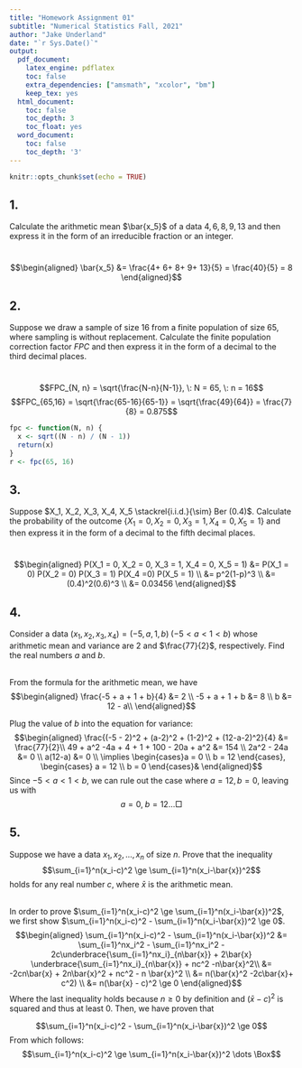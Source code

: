 ```yaml
---
title: "Homework Assignment 01"
subtitle: "Numerical Statistics Fall, 2021"
author: "Jake Underland"
date: "`r Sys.Date()`"
output:
  pdf_document: 
    latex_engine: pdflatex
    toc: false
    extra_dependencies: ["amsmath", "xcolor", "bm"]
    keep_tex: yes
  html_document:
    toc: false
    toc_depth: 3
    toc_float: yes
  word_document:
    toc: false
    toc_depth: '3'
---
```



```r
knitr::opts_chunk$set(echo = TRUE)
```

## 1. 
Calculate the arithmetic mean $\bar{x_5}$ of a data $4, 6, 8, 9, 13$ and then express it in the form of an irreducible fraction or an integer.  

\textit{Solution.}  
$$\begin{aligned}
\bar{x_5} &= \frac{4+ 6+ 8+ 9+ 13}{5} = \frac{40}{5} = 8
\end{aligned}$$

## 2.  
Suppose we draw a sample of size $16$ from a finite population of size $65$, where sampling is without replacement. Calculate the finite population correction factor $FPC$ and then express it in the form of a decimal to the third decimal places.  

\textit{Solution.}  
$$FPC_{N, n} = \sqrt{\frac{N-n}{N-1}}, \: N = 65, \: n = 16$$
$$FPC_{65,16} = \sqrt{\frac{65-16}{65-1}} = \sqrt{\frac{49}{64}} = \frac{7}{8} = 0.875$$

```r
fpc <- function(N, n) {
  x <- sqrt((N - n) / (N - 1))
  return(x)
}
r <- fpc(65, 16)
```

## 3.  
Suppose $X_1, X_2, X_3, X_4, X_5 \stackrel{i.i.d.}{\sim} Ber (0.4)$. Calculate the probability of the outcome $\{X_1 =0, X_2 = 0, X_3 = 1, X_4 = 0, X_5 = 1\}$ and then express it in the form of a decimal to the fifth decimal places.  

\textit{Solution.}  
$$\begin{aligned}
P(X_1 = 0, X_2 = 0, X_3 = 1, X_4 = 0, X_5 = 1)
&= P(X_1 = 0) P(X_2 = 0) P(X_3 = 1) P(X_4 =0) P(X_5 = 1) \\
&= p^2(1-p)^3 \\
&= (0.4)^2(0.6)^3 \\
&= 0.03456
\end{aligned}$$

## 4.  
Consider a data $(x_1, x_2, x_3, x_4) = (-5, a, 1, b) \;(-5 < a < 1 < b)$ whose arithmetic mean and variance are $2$ and $\frac{77}{2}$, respectively. Find the real numbers $a$ and $b$.  

\textit{Solution.}  
From the formula for the arithmetic mean, we have
$$\begin{aligned}
\frac{-5 + a + 1 + b}{4} &= 2 \\
-5 + a + 1 + b &= 8 \\
b &= 12 - a\\
\end{aligned}$$

Plug the value of $b$ into the equation for variance:
$$\begin{aligned}
\frac{(-5 - 2)^2 + (a-2)^2 + (1-2)^2 + (12-a-2)^2}{4} &= \frac{77}{2}\\
49 + a^2 -4a + 4 + 1 + 100 - 20a + a^2 &= 154 \\
2a^2 - 24a &= 0 \\
a(12-a) &= 0 \\
\implies \begin{cases}a = 0 \\ b = 12 \end{cases}, \begin{cases} a = 12 \\ b = 0 \end{cases}&
\end{aligned}$$
Since $-5 < a < 1 < b$, we can rule out the case where $a = 12, b = 0$, leaving us with 
$$a = 0, \;b = 12\dots \Box$$

## 5.  
Suppose we have a data $x_1, x_2, \dots , x_n$ of size $n$. Prove that the inequality
$$\sum_{i=1}^n(x_i-c)^2 \ge \sum_{i=1}^n(x_i-\bar{x})^2$$
holds for any real number $c$, where $\bar{x}$ is the arithmetic mean.  

\textit{Solution.}  
In order to prove $\sum_{i=1}^n(x_i-c)^2 \ge \sum_{i=1}^n(x_i-\bar{x})^2$, we first show $\sum_{i=1}^n(x_i-c)^2 - \sum_{i=1}^n(x_i-\bar{x})^2 \ge 0$. 
$$\begin{aligned}
\sum_{i=1}^n(x_i-c)^2 - \sum_{i=1}^n(x_i-\bar{x})^2 &= \sum_{i=1}^nx_i^2 - \sum_{i=1}^nx_i^2 - 2c\underbrace{\sum_{i=1}^nx_i}_{n\bar{x}} + 2\bar{x} \underbrace{\sum_{i=1}^nx_i}_{n\bar{x}} + nc^2 -n\bar{x}^2\\
&= -2cn\bar{x} + 2n\bar{x}^2 + nc^2 - n \bar{x}^2 \\
&= n(\bar{x}^2 -2c\bar{x}+ c^2) \\
&= n(\bar{x} - c)^2 \ge 0
\end{aligned}$$
Where the last inequality holds because $n \ge 0$ by definition and $(\bar{x} - c)^2$ is squared and thus at least $0$. Then, we have proven that 

$$\sum_{i=1}^n(x_i-c)^2 - \sum_{i=1}^n(x_i-\bar{x})^2 \ge 0$$
From which follows: 
$$\sum_{i=1}^n(x_i-c)^2 \ge \sum_{i=1}^n(x_i-\bar{x})^2 \dots \Box$$















